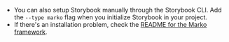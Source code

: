 - You can also setup Storybook manually through the Storybook CLI. Add the `--type marko` flag when you initialize Storybook in your project.
- If there's an installation problem, check the [README for the Marko framework](../../app/marko/README.md).
